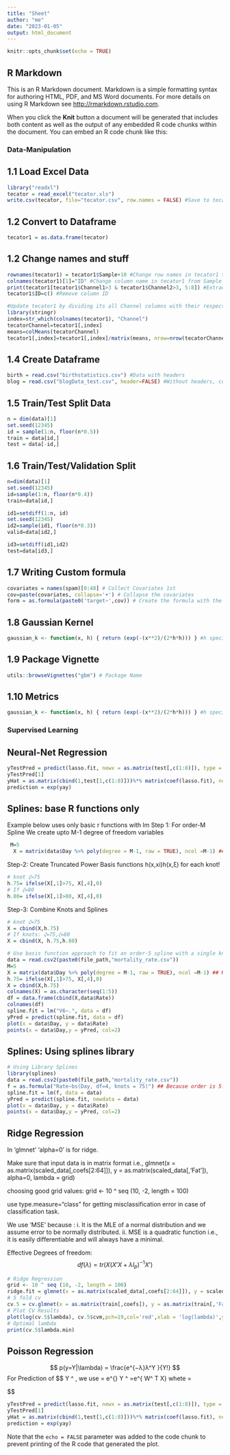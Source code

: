 ```yaml
---
title: "Sheet"
author: "me"
date: "2023-01-05"
output: html_document
---
```


```r
knitr::opts_chunk$set(echo = TRUE)
```

## R Markdown

This is an R Markdown document. Markdown is a simple formatting syntax for authoring HTML, PDF, and MS Word documents. For more details on using R Markdown see <http://rmarkdown.rstudio.com>.

When you click the **Knit** button a document will be generated that includes both content as well as the output of any embedded R code chunks within the document. You can embed an R code chunk like this:

### Data-Manipulation

## 1.1 Load Excel Data

```r
library("readxl")
tecator = read_excel("tecator.xls")
write.csv(tecator, file="tecator.csv", row.names = FALSE) #Save to tecator.csv without rownames
```

## 1.2 Convert to Dataframe
```r
tecator1 = as.data.frame(tecator)

```

## 1.2 Change names and stuff
```r
rownames(tecator1) = tecator1$Sample+10 #Change row names in tecator1 to the values of Sample column plus 10
colnames(tecator1)[1]="ID" #Change column name in tecator1 from Sample to ID
print(tecator1[tecator1$Channel1>3 & tecator1$Channel2>3, 5:8]) #Extract rows in tecator1 such that Channel1 > 3 and Channel2 > 3 and columns between number 5 and number 8
tecator1$ID=c() #Remove column ID

#Update tecator1 by dividing its all Channel columns with their respective means per column
library(stringr)
index=str_which(colnames(tecator1), "Channel")
tecatorChannel=tecator1[,index]
means=colMeans(tecatorChannel)
tecator1[,index]=tecator1[,index]/matrix(means, nrow=nrow(tecatorChannel), ncol=ncol(tecatorChannel), byrow=TRUE)
```

## 1.4 Create Dataframe
```r
birth = read.csv("birthstatistics.csv") #Data with headers
blog = read.csv("blogData_test.csv", header=FALSE) #Without headers, column names are missing.
```

## 1.5 Train/Test Split Data
```r
n = dim(data)[1]
set.seed(12345)
id = sample(1:n, floor(n*0.5))
train = data[id,]
test = data[-id,]
```

## 1.6 Train/Test/Validation Split
```r
n=dim(data)[1]
set.seed(12345)
id=sample(1:n, floor(n*0.4))
train=data[id,]

id1=setdiff(1:n, id)
set.seed(12345)
id2=sample(id1, floor(n*0.3))
valid=data[id2,]

id3=setdiff(id1,id2)
test=data[id3,] 
```

## 1.7 Writing Custom formula
```r
covariates = names(spam)[0:48] # Collect Covariates 1st
cov=paste(covariates, collapse='+') # Collapse the covariates
form = as.formula(paste0('target~',cov)) # Create the formula with the target
```

## 1.8 Gaussian Kernel
```r
gaussian_k <- function(x, h) { return (exp(-(x**2)/(2*h*h))) } #h specifies Kernel Width
```

## 1.9 Package Vignette
```r
utils::browseVignettes("gbm") # Package Name
```

## 1.10 Metrics
```r
gaussian_k <- function(x, h) { return (exp(-(x**2)/(2*h*h))) } #h specifies Kernel Width
```


### Supervised Learning

## Neural-Net Regression



```r
yTestPred = predict(lasso.fit, newx = as.matrix(test[,c(1:8)]), type = "response")
yTestPred[1]
yHat = as.matrix(cbind(1,test[1,c(1:8)]))%*% matrix(coef(lasso.fit), ncol=1)
prediction = exp(yay)
```


## Splines: base R functions only

Example below uses only basic r functions with lm
Step 1: For order-M Spline We create upto M-1 degree of freedom variables

```r
 M=5
  X = matrix(data$Day %>% poly(degree = M-1, raw = TRUE), ncol =M-1) ## KEEP `raw=TRUE` when using poly
```

Step-2: Create Truncated Power Basis functions h(x,xi)h(x,ξ) for each knot!

```r
# knot 𝜁=75
h.75= ifelse(X[,1]>75, X[,4],0)
# If 𝜁=80
h.80= ifelse(X[,1]>80, X[,4],0)
```

Step-3: Combine Knots and Splines
```r
# knot 𝜁=75
X = cbind(X,h.75)
# If knots: 𝜁=75,𝜁=80
X = cbind(X, h.75,h.80)
```

```r
# Use basis function approach to fit an order-5 spline with a single knot 𝜁=75 such that Day is the feature and Rate is the target variable.
data = read.csv2(paste0(file_path,"mortality_rate.csv"))
M=5
X = matrix(data$Day %>% poly(degree = M-1, raw = TRUE), ncol =M-1) ## KEEP `raw=TRUE` when using poly
h.75= ifelse(X[,1]>75, X[,4],0)
X = cbind(X,h.75)
colnames(X) = as.character(seq(1:5))
df = data.frame(cbind(X,data$Rate))
colnames(df)
spline.fit = lm("V6~.", data = df)
yPred = predict(spline.fit, data = df)
plot(x = data$Day, y = data$Rate)
points(x = data$Day,y = yPred, col=2)
```

## Splines: Using splines library

```r
# Using Library Splines
library(splines)
data = read.csv2(paste0(file_path,"mortality_rate.csv"))
f = as.formula("Rate~bs(Day, df=4, knots = 75)") ## Because order is 5!
spline.fit = lm(f, data = data)
yPred = predict(spline.fit, newdata = data)
plot(x = data$Day, y = data$Rate)
points(x = data$Day,y = yPred, col=2)
```


## Ridge Regression

In ‘glmnet’ ‘alpha=0’ is for ridge.

Make sure that input data is in matrix format i.e., glmnet(x = as.matrix(scaled_data[,coefs[2:64]]), y = as.matrix(scaled_data[,'Fat']), alpha=0, lambda = grid)

choosing good grid values: grid <- 10 ^ seq (10, -2, length = 100)

use type.measure="class" for getting misclassification error in case of classification task.

We use ‘MSE’ because :
i. It is the MLE of a normal distribution and we assume error to be normally distributed.
ii. MSE is a quadratic function i.e., it is easily differentiable and will always have a minimal.

Effective Degrees of freedom: $$df(\lambda) = tr(X(X’X + \lambda I_p)^{-1} X’)$$

```r
# Ridge Regression
grid <- 10 ^ seq (10, -2, length = 100)
ridge.fit = glmnet(x = as.matrix(scaled_data[,coefs[2:64]]), y = scaled_data[,'Fat'],alpha=0, lambda = grid)
# 5 fold cv
cv.5 = cv.glmnet(x = as.matrix(train[,coefs]), y = as.matrix(train[,'Fat']),alpha=0,lambda = grid,nfolds=10,type.measure = "mse") 
# Plot CV Results
plot(log(cv.5$lambda), cv.5$cvm,pch=19,col='red',xlab = 'log(lambda)',ylab = cv.5$name)
# Optimal lambda
print(cv.5$lambda.min)
```

## Poisson Regression

$$
p(y=Y|\lambda) = \frac{e^{−λ}λ^Y
}{Y!}
$$
For Prediction of 
$$ 
\hat{Y} 
Y
^
 , we use \hat{Y} = e^{\mathbf{W^TX}} 
Y
^
 =e^{
W^ 
T
 X}
  whete \lambda = \mathbf{W^{T}X}
 
$$

```r
yTestPred = predict(lasso.fit, newx = as.matrix(test[,c(1:8)]), type = "response")
yTestPred[1]
yHat = as.matrix(cbind(1,test[1,c(1:8)]))%*% matrix(coef(lasso.fit), ncol=1)
prediction = exp(yay)
```

Note that the `echo = FALSE` parameter was added to the code chunk to prevent printing of the R code that generated the plot.
